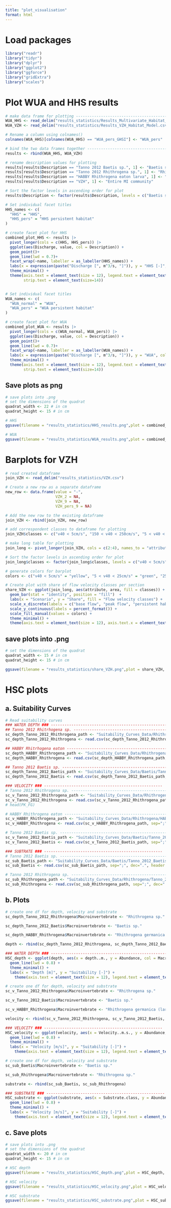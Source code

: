 ```yaml
---
title: "plot_visualisation"
format: html
---
```


# Load packages 
```r
library("readr")
library("tidyr")
library("dplyr")
library("ggplot2")
library("ggforce")
library("gridExtra")
library("scales")
```

# Plot WUA and HHS results 
```r
# make data frame for plotting -------------------------------------------
WUA_HHS <- read_delim("results_statistics/Results_Multivariate_Habitat_Model.csv")
WUA_VZH <- read_delim("results_statistics/Results_VZH_Habitat_Model.csv")

# Rename a column using colnames()
colnames(WUA_HHS)[colnames(WUA_HHS) == "WUA_pers_GHSI"] <- "WUA_pers"

# bind the two data frames together --------------------------------------
results <- rbind(WUA_HHS, WUA_VZH)

# rename description values for plotting
results[results$Description == "Tanno 2012 Baetis sp.", 1] <- "Baetis sp."
results[results$Description == "Tanno 2012 Rhithrogena sp.", 1] <- "Rhithrogena sp."
results[results$Description == "HABBY Rhithrogena eaton larva", 1] <- "Rhithrogena germanica (larva)"
results[results$Description == "VZH", 1] <- "Entire MI community"

# Sort the factor levels in ascending order for plot
results$Description <- factor(results$Description, levels = c("Baetis sp.", "Rhithrogena sp.", "Rhithrogena germanica (larva)", "Entire MI community"))

# Set individual facet titles
HHS_names <- c(
  "HHS" = "HHS",
  "HHS_pers" = "HHS persistent habitat"
)

# create facet plot for HHS 
combined_plot_HHS <- results |> 
  pivot_longer(cols = c(HHS, HHS_pers)) |> 
  ggplot(aes(Discharge, value, col = Description)) +
  geom_point()+
  geom_line(lwd = 0.7)+
  facet_wrap(~name, labeller = as_labeller(HHS_names)) +
  labs(x = expression(paste("Discharge [", m^3/s, "]")), y = "HHS [-]", col = "Macroinvertebrates") +
  theme_minimal() +
  theme(axis.text = element_text(size = 12), legend.text = element_text(size = 12), legend.title = element_text(size = 12), axis.title = element_text(size = 12),
        strip.text = element_text(size=14))


# Set individual facet titles
WUA_names <- c(
  "WUA_normal" = "WUA",
  "WUA_pers" = "WUA persistent habitat"
)

# create facet plot for WUA
combined_plot_WUA <- results |> 
  pivot_longer(cols = c(WUA_normal, WUA_pers)) |> 
  ggplot(aes(Discharge, value, col = Description)) +
  geom_point()+
  geom_line(lwd = 0.7)+
  facet_wrap(~name, labeller = as_labeller(WUA_names)) +
  labs(x = expression(paste("Discharge [", m^3/s, "]")), y = "WUA", col = "Macroinvertebrates") +
  theme_minimal() +
  theme(axis.text = element_text(size = 12), legend.text = element_text(size = 12), legend.title = element_text(size = 12), axis.title = element_text(size = 12),
        strip.text = element_text(size=14))
```

## Save plots as png
```r
# save plots into .png
# set the dimensions of the quadrat
quadrat_width <- 22 # in cm
quadrat_height <- 15 # in cm

# HHS 
ggsave(filename = "results_statistics/HHS_results.png",plot = combined_plot_HHS, width = quadrat_width, height = quadrat_height, units = "cm")

# WUA
ggsave(filename = "results_statistics/WUA_results.png",plot = combined_plot_WUA, width = quadrat_width, height = quadrat_height, units = "cm")
```

# Barplots for VZH
```r
# read created dataframe
join_VZH <- read_delim("results_statistics/VZH.csv")

# Create a new row as a separate dataframe
new_row <- data.frame(value = "-",
                      VZH_2 = NA,
                      VZH_9 = NA, 
                      VZH_pers_9 = NA)

# Add the new row to the existing dataframe
join_VZH <- rbind(join_VZH, new_row)

# add correspondent classes to dataframe for plotting
join_VZH$classes <- c("v40 < 5cm/s", "150 < v40 < 250cm/s", "5 < v40 < 25cm/s", "75 < v40 < 150cm/s", "25 < v40 < 75cm/s", "v40 > 250cm/s")

# make long table for plotting
join_long <- pivot_longer(join_VZH, cols = c(2:4), names_to = "attribute", values_to = "area")

# Sort the factor levels in ascending order for plot
join_long$classes <- factor(join_long$classes, levels = c("v40 < 5cm/s", "5 < v40 < 25cm/s", "25 < v40 < 75cm/s", "75 < v40 < 150cm/s", "150 < v40 < 250cm/s", "v40 > 250cm/s"))

# generate colors for barplot 
colors <- c("v40 < 5cm/s" = "yellow", "5 < v40 < 25cm/s" = "green", "25 < v40 < 75cm/s" = "cyan", "75 < v40 < 150cm/s" = "blue", "150 < v40 < 250cm/s" = "magenta", "v40 > 250cm/s" = "red")

# Create plot with share of flow velocity classes per section 
share_VZH <- ggplot(join_long, aes(attribute, area, fill = classes)) +
  geom_bar(stat = "identity", position = "fill")  +
  labs(x = "Scenario", y = "Share", fill = "Flow velocity classes") +
  scale_x_discrete(labels = c("base flow", "peak flow", "persistent habitat")) +
  scale_y_continuous(labels = percent_format()) +
  scale_fill_manual(values = colors) +
  theme_minimal() +
  theme(axis.text = element_text(size = 12), axis.text.x = element_text(angle = 45, hjust = 1), legend.text = element_text(size = 12), legend.title = element_text(size = 12), axis.title = element_text(size = 12))
```

## save plots into .png
```r
# set the dimensions of the quadrat
quadrat_width <- 15 # in cm
quadrat_height <- 15 # in cm

ggsave(filename = "results_statistics/share_VZH.png",plot = share_VZH, width = quadrat_width, height = quadrat_height, units = "cm")
```


# HSC plots 
## a. Suitability Curves 
```r
# Read suitability curves 
### WATER DEPTH ### ----------------------------------------------------
## Tanno 2012 Rhitrhogena sp. ----------------------------------------------------
sc_depth_Tanno_2012_Rhithrogena_path <- "Suitability_Curves_Data/Rhithrogena/Tanno_2012_Rhitrogena_sp_depth_winter.csv" 
sc_depth_Tanno_2012_Rhithrogena <- read.csv(sc_depth_Tanno_2012_Rhithrogena_path, sep=";", dec=".", header = TRUE)

## HABBY Rhitrhogena eaton ----------------------------------------------------
sc_depth_HABBY_Rhithrogena_path <- "Suitability_Curves_Data/Rhithrogena/HABBY_Rhitrogena_eaton_larva_depth.csv" 
sc_depth_HABBY_Rhithrogena <- read.csv(sc_depth_HABBY_Rhithrogena_path, sep=";", dec=".", header = TRUE)

## Tanno 2012 Baetis sp. ----------------------------------------------------
sc_depth_Tanno_2012_Baetis_path <- "Suitability_Curves_Data/Baetis/Tanno_2012_Baetis_sp_depth_winter.csv" 
sc_depth_Tanno_2012_Baetis <- read.csv(sc_depth_Tanno_2012_Baetis_path, sep=";", dec=".", header = TRUE)

### VELOCITY ### ----------------------------------------------------
# Tanno 2012 Rhithrogena sp. ----------------------------------------------------
sc_v_Tanno_2012_Rhithrogena_path <- "Suitability_Curves_Data/Rhithrogena/Tanno_2012_Rhithrogena_sp_velocity_winter.csv" 
sc_v_Tanno_2012_Rhithrogena <- read.csv(sc_v_Tanno_2012_Rhithrogena_path, sep=";", dec=".", header = TRUE)
# head(PK_FG)

# HABBY Rhithrogena eaton ----------------------------------------------------
sc_v_HABBY_Rhithrogena_path <- "Suitability_Curves_Data/Rhithrogena/HABBY_Rhithrogena_eaton_larva_velocity.csv" 
sc_v_HABBY_Rhithrogena <- read.csv(sc_v_HABBY_Rhithrogena_path, sep=";", dec=".", header = TRUE)

# Tanno 2012 Baetis sp. ----------------------------------------------------
sc_v_Tanno_2012_Baetis_path <- "Suitability_Curves_Data/Baetis/Tanno_2012_Baetis_sp_velocity_winter.csv" 
sc_v_Tanno_2012_Baetis <- read.csv(sc_v_Tanno_2012_Baetis_path, sep=";", dec=".", header = TRUE)

### SUBTRATE ### ----------------------------------------------------
# Tanno 2012 Baetis sp. ----------------------------------------------------
sc_sub_Baetis_path <- "Suitability_Curves_Data/Baetis/Tanno_2012_Baetis_sp_substrate_winter.csv" 
sc_sub_Baetis <- read.csv(sc_sub_Baetis_path, sep=";", dec=".", header = TRUE)

# Tanno 2012 Rhithrogena sp. ----------------------------------------------------
sc_sub_Rhithrogena_path <- "Suitability_Curves_Data/Rhithrogena/Tanno_2012_Rhithrogena_sp_substrate_winter.csv" 
sc_sub_Rhithrogena <- read.csv(sc_sub_Rhithrogena_path, sep=";", dec=".", header = TRUE)
```

## b. Plots
```r
# create one df for depth, velocity and substrate 
sc_depth_Tanno_2012_Rhithrogena$Macroinvertebrate <- "Rhithrogena sp."

sc_depth_Tanno_2012_Baetis$Macroinvertebrate <- "Baetis sp."

sc_depth_HABBY_Rhithrogena$Macroinvertebrate <- "Rhithrogena germanica (larva)"

depth <- rbind(sc_depth_Tanno_2012_Rhithrogena, sc_depth_Tanno_2012_Baetis, sc_depth_HABBY_Rhithrogena)

### WATER DEPTH ### ----------------------------------------------------
HSC_depth <- ggplot(depth, aes(x = depth..m., y = Abundance, col = Macroinvertebrate)) +
  geom_line(lwd = 0.8) +
  theme_minimal() +
  labs(x = "Depth [m]", y = "Suitability [-]") +
    theme(axis.text = element_text(size = 12), legend.text = element_text(size = 12), legend.title = element_text(size = 12), axis.title = element_text(size = 13))

# create one df for depth, velocity and substrate 
sc_v_Tanno_2012_Rhithrogena$Macroinvertebrate <- "Rhithrogena sp."

sc_v_Tanno_2012_Baetis$Macroinvertebrate <- "Baetis sp."

sc_v_HABBY_Rhithrogena$Macroinvertebrate <- "Rhithrogena germanica (larva)"

velocity <- rbind(sc_v_Tanno_2012_Rhithrogena, sc_v_Tanno_2012_Baetis, sc_v_HABBY_Rhithrogena)

### VELOCITY ### ----------------------------------------------------
HSC_velocity <- ggplot(velocity, aes(x = Velocity..m.s., y = Abundance, col = Macroinvertebrate)) +
  geom_line(lwd = 0.8) +
  theme_minimal() +
  labs(x = "Velocity [m/s]", y = "Suitability [-]") +
    theme(axis.text = element_text(size = 12), legend.text = element_text(size = 12), legend.title = element_text(size = 12), axis.title = element_text(size = 13))

# create one df for depth, velocity and substrate 
sc_sub_Baetis$Macroinvertebrate <- "Baetis sp."

sc_sub_Rhithrogena$Macroinvertebrate <- "Rhithrogena sp."

substrate <- rbind(sc_sub_Baetis, sc_sub_Rhithrogena)

### SUBSTRATE ### ----------------------------------------------------
HSC_substrate <- ggplot(substrate, aes(x = Substrate.class, y = Abundance, col = Macroinvertebrate)) +
  geom_line(lwd = 0.8) +
  theme_minimal() +
  labs(x = "Velocity [m/s]", y = "Suitability [-]") +
    theme(axis.text = element_text(size = 12), legend.text = element_text(size = 12), legend.title = element_text(size = 12), axis.title = element_text(size = 13))
```

## c. Save plots
```r
# save plots into .png
# set the dimensions of the quadrat
quadrat_width <- 20 # in cm
quadrat_height <- 15 # in cm

# HSC depth 
ggsave(filename = "results_statistics/HSC_depth.png",plot = HSC_depth, width = quadrat_width, height = quadrat_height, units = "cm")

# HSC velocity
ggsave(filename = "results_statistics/HSC_velocity.png",plot = HSC_velocity, width = quadrat_width, height = quadrat_height, units = "cm")

# HSC substrate
ggsave(filename = "results_statistics/HSC_substrate.png",plot = HSC_substrate, width = quadrat_width, height = quadrat_height, units = "cm")
```
